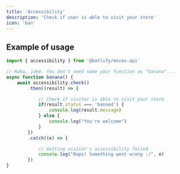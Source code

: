 ```yaml
---
title: 'Accessibility'
description: 'Check if user is able to visit your store'
icon: 'ban'
---
```


## Example of usage
```ts
import { accessibility } from '@batlify/mscms-api'

// Haha, joke. You don't need name your function as "banana"...
async function banana() {
    await accessibility.check()
        .then((result) => {

            // Check if visitor is able to visit your store
            if(result.status === 'banned') {
                console.log(result.message)
            } else {
                console.log("You're welcome")
            }
        })
        .catch((e) => {

            // Getting visitor's accessibility failed
            console.log("Oops! Something went wrong :/", e)
        })
}
```